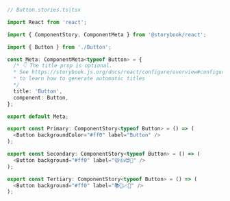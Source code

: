 ```ts
// Button.stories.ts|tsx

import React from 'react';

import { ComponentStory, ComponentMeta } from '@storybook/react';

import { Button } from './Button';

const Meta: ComponentMeta<typeof Button> = {
  /* 👇 The title prop is optional.
  * See https://storybook.js.org/docs/react/configure/overview#configure-story-loading
  * to learn how to generate automatic titles
  */
  title: 'Button',
  component: Button,
};

export default Meta;

export const Primary: ComponentStory<typeof Button> = () => (
  <Button backgroundColor="#ff0" label="Button" />
);

export const Secondary: ComponentStory<typeof Button> = () => (
  <Button background="#ff0" label="😄👍😍💯" />
);

export const Tertiary: ComponentStory<typeof Button> = () => (
  <Button background="#ff0" label="📚📕📈🤓" />
);
```